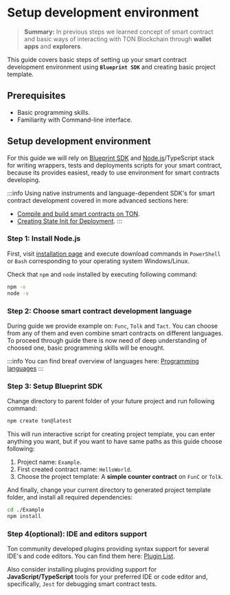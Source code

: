 
# Setup development environment

> **Summary:** In previous steps we learned concept of smart contract and basic ways of interacting with TON Blockchain through **wallet apps** and **explorers**.

This guide covers basic steps of setting up your smart contract development environment using **`Blueprint SDK`** and creating basic project template.

## Prerequisites

 - Basic programming skills.
 - Familiarity with Command-line interface.

## Setup development environment

For this guide we will rely on [Blueprint SDK](https://github.com/ton-org/blueprint/) and [Node.js](https://nodejs.org/en)/TypeScript stack for writing wrappers, tests and deployments scripts for your smart contract, because its provides easiest, ready to use environment for smart contracts developing. 

:::info
Using native instruments and language-dependent SDK's for smart contract development covered in more advanced sections here:
 - [Compile and build smart contracts on TON](/v3/documentation/archive/compile#ton-compiler/).
 - [Creating State Init for Deployment](/v3/guidelines/smart-contracts/howto/wallet#creating-the-state-init-for-deployment/).
:::

### Step 1: Install Node.js

First, visit [installation page](https://nodejs.org/en/download) and execute download commands in `PowerShell` or `Bash` corresponding to your operating system Windows/Linux. 

Check that `npm` and `node` installed by executing following command:

```bash
npm -v
node -v
```

### Step 2: Choose smart contract development language

During guide we provide example on: `Func`, `Tolk` and `Tact`. You can choose from any of them and even combine smart contracts on different languages. To proceed through guide there is now need of deep understanding of choosed one, basic programming skills will be enought.

:::info
You can find breaf overview of languages here: [Programming languages](/v3/documentation/smart-contracts/overview#programming-languages/)
:::

### Step 3: Setup Blueprint SDK

Change directory to parent folder of your future project and run following command:

```bash
npm create ton@latest
```

This will run interactive script for creating project template, you can enter anything you want, but if you want to have same paths as this guide choose following:
1. Project name: `Example`.
2. First created contract name: `HelloWorld`.
3. Choose the project template: A **simple counter contract** on `FunC` or `Tolk`.

And finally, change your current directory to generated project template folder, and install all required dependencies:

```bash
cd ./Example
npm install
```

### Step 4(optional): IDE and editors support

Ton community developed plugins providing syntax support for several IDE's and code editors. You can find them here: [Plugin List](https://docs.ton.org/v3/documentation/smart-contracts/getting-started/ide-plugins/).

Also consider installing plugins providing support for **JavaScript/TypeScript** tools for your preferred IDE or code editor and, specifically, `Jest` for debugging smart contract tests.


<Feedback />

